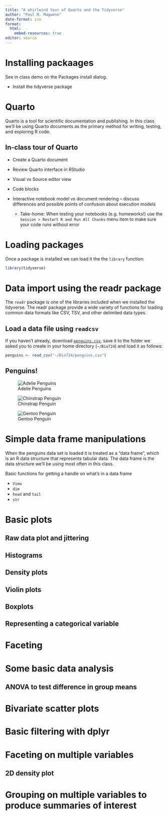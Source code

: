 ```yaml
---
title: "A whirlwind tour of Quarto and the Tidyverse"
author: "Paul M. Magwene"
date-format: iso
format: 
  html:
    embed-resources: true
editor: source
---
```


# Installing packaages

See in class demo on the Packages install dialog.

-   Install the tidyverse package



# Quarto

Quarto is a tool for scientific documentation and publishing. In this class we'll be using Quarto documents as the primary method for writing, testing, and exploring R code.

## In-class tour of Quarto

-   Create a Quarto document

-   Review Quarto interface in RStudio

-   Visual vs Source editor view

-   Code blocks

-   Interactive notebook model vs document rendering – discuss differences and possible points of confusion about execution models

    -   Take-home: When testing your notebooks (e.g. homeworks!) use the `Session > Restart R and Run All Chunks` menu item to make sure your code runs without error
    
    
# Loading packages

Once a package is installed we can load it the the `library` function:

```r
library(tidyverse)
```

    

# Data import using the readr package

The `readr` package is one of the libraries included when we installed the tidyverse. The readr package provide a wide variety of functions for loading common data formats like CSV, TSV, and other delimited data types.



## Load a data file using `readcsv`

If you haven't already, download [`penguins.csv`](), save it to the folder we asked you to create in your home directory (`~/Bio724`) and load it as follows:

```r
penguins <- read_csv("~/Bio724/penguins.csv")
```


## Penguins!

![Adelie Penguins](https://upload.wikimedia.org/wikipedia/commons/e/e3/Hope_Bay-2016-Trinity_Peninsula%E2%80%93Ad%C3%A9lie_penguin_%28Pygoscelis_adeliae%29_04.jpg)

![Chinstrap Penguin](https://upload.wikimedia.org/wikipedia/commons/0/08/South_Shetland-2016-Deception_Island%E2%80%93Chinstrap_penguin_%28Pygoscelis_antarctica%29_04.jpg)


![Gentoo Penguin](https://upload.wikimedia.org/wikipedia/commons/0/00/Brown_Bluff-2016-Tabarin_Peninsula%E2%80%93Gentoo_penguin_%28Pygoscelis_papua%29_03.jpg)




# Simple data frame manipulations

When the penguins data set is loaded it is treated as a "data frame", which is an R data structure that represents tabular data. The data frame is the data structure we'll be using most often in this class.

Basic functions for getting a handle on what's in a data frame

-   `View`
-   `dim`
-   `head` and `tail`
-   `str`

# Basic plots

## Raw data plot and jittering


## Histograms


## Density plots


## Violin plots


## Boxplots


## Representing a categorical variable


# Faceting



# Some basic data analysis



## ANOVA to test difference in group means


# Bivariate scatter plots




# Basic filtering with dplyr



# Faceting on multiple variables


## 2D density plot


# Grouping on multiple variables to produce summaries of interest

